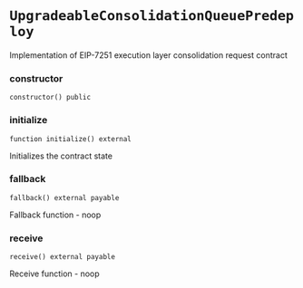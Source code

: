 # `UpgradeableConsolidationQueuePredeploy`

Implementation of EIP-7251 execution layer consolidation request contract

### constructor

```solidity
constructor() public
```

### initialize

```solidity
function initialize() external
```

Initializes the contract state

### fallback

```solidity
fallback() external payable
```

Fallback function - noop

### receive

```solidity
receive() external payable
```

Receive function - noop

